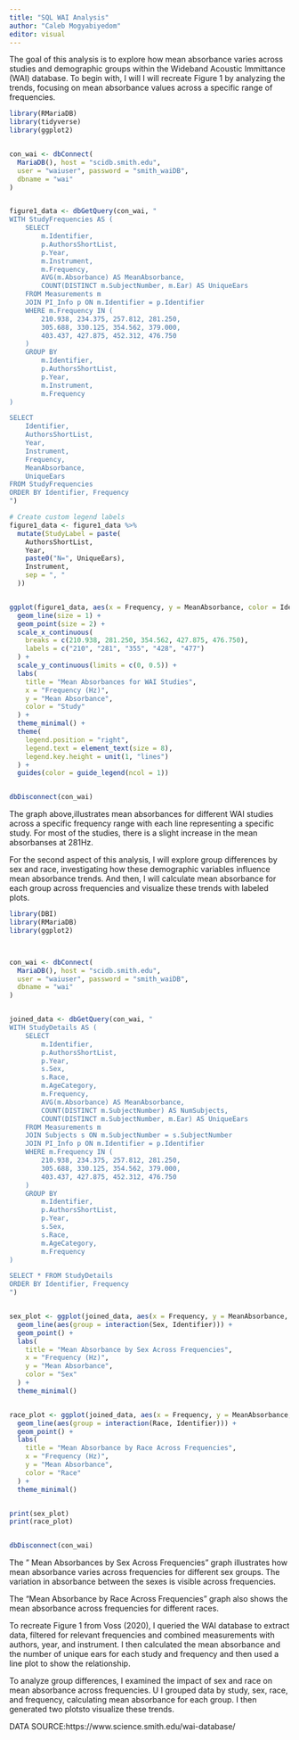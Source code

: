 ```yaml
---
title: "SQL WAI Analysis"
author: "Caleb Mogyabiyedom"
editor: visual
---
```




The goal of this analysis is to explore how mean absorbance varies across studies and demographic groups within the Wideband Acoustic Immittance (WAI) database. To begin with, I will I will recreate Figure 1 by analyzing the trends, focusing on mean absorbance values across a specific range of frequencies. 

```r
library(RMariaDB)
library(tidyverse)
library(ggplot2)


con_wai <- dbConnect(
  MariaDB(), host = "scidb.smith.edu",
  user = "waiuser", password = "smith_waiDB", 
  dbname = "wai"
)


figure1_data <- dbGetQuery(con_wai, "
WITH StudyFrequencies AS (
    SELECT 
        m.Identifier,
        p.AuthorsShortList,
        p.Year,
        m.Instrument,
        m.Frequency,
        AVG(m.Absorbance) AS MeanAbsorbance,
        COUNT(DISTINCT m.SubjectNumber, m.Ear) AS UniqueEars
    FROM Measurements m
    JOIN PI_Info p ON m.Identifier = p.Identifier
    WHERE m.Frequency IN (
        210.938, 234.375, 257.812, 281.250, 
        305.688, 330.125, 354.562, 379.000, 
        403.437, 427.875, 452.312, 476.750
    )
    GROUP BY 
        m.Identifier, 
        p.AuthorsShortList,
        p.Year,
        m.Instrument,
        m.Frequency
)

SELECT 
    Identifier,
    AuthorsShortList,
    Year,
    Instrument,
    Frequency,
    MeanAbsorbance,
    UniqueEars
FROM StudyFrequencies
ORDER BY Identifier, Frequency
")

# Create custom legend labels
figure1_data <- figure1_data %>%
  mutate(StudyLabel = paste(
    AuthorsShortList, 
    Year, 
    paste0("N=", UniqueEars), 
    Instrument, 
    sep = ", "
  ))


ggplot(figure1_data, aes(x = Frequency, y = MeanAbsorbance, color = Identifier)) +
  geom_line(size = 1) +
  geom_point(size = 2) +
  scale_x_continuous(
    breaks = c(210.938, 281.250, 354.562, 427.875, 476.750),
    labels = c("210", "281", "355", "428", "477")
  ) +
  scale_y_continuous(limits = c(0, 0.5)) +
  labs(
    title = "Mean Absorbances for WAI Studies",
    x = "Frequency (Hz)",
    y = "Mean Absorbance",
    color = "Study"
  ) +
  theme_minimal() +
  theme(
    legend.position = "right",
    legend.text = element_text(size = 8),
    legend.key.height = unit(1, "lines")
  ) +
  guides(color = guide_legend(ncol = 1))


dbDisconnect(con_wai)
```
The graph above,illustrates mean absorbances for different WAI studies across a specific frequency range with each line representing a specific study. For most of the studies, there is a slight increase in the mean absorbanses at 281Hz.




For the second aspect of this analysis, I will explore group differences by sex and race, investigating how these demographic variables influence mean absorbance trends. And then, I will calculate mean absorbance for each group across frequencies and visualize these trends with labeled plots.

```r
library(DBI)
library(RMariaDB)
library(ggplot2)



con_wai <- dbConnect(
  MariaDB(), host = "scidb.smith.edu",
  user = "waiuser", password = "smith_waiDB", 
  dbname = "wai"
)


joined_data <- dbGetQuery(con_wai, "
WITH StudyDetails AS (
    SELECT 
        m.Identifier,
        p.AuthorsShortList,
        p.Year,
        s.Sex,
        s.Race,
        m.AgeCategory,
        m.Frequency,
        AVG(m.Absorbance) AS MeanAbsorbance,
        COUNT(DISTINCT m.SubjectNumber) AS NumSubjects,
        COUNT(DISTINCT m.SubjectNumber, m.Ear) AS UniqueEars
    FROM Measurements m
    JOIN Subjects s ON m.SubjectNumber = s.SubjectNumber
    JOIN PI_Info p ON m.Identifier = p.Identifier
    WHERE m.Frequency IN (
        210.938, 234.375, 257.812, 281.250, 
        305.688, 330.125, 354.562, 379.000, 
        403.437, 427.875, 452.312, 476.750
    )
    GROUP BY 
        m.Identifier, 
        p.AuthorsShortList,
        p.Year,
        s.Sex,
        s.Race,
        m.AgeCategory,
        m.Frequency
)

SELECT * FROM StudyDetails
ORDER BY Identifier, Frequency
")


sex_plot <- ggplot(joined_data, aes(x = Frequency, y = MeanAbsorbance, color = Sex)) +
  geom_line(aes(group = interaction(Sex, Identifier))) +
  geom_point() +
  labs(
    title = "Mean Absorbance by Sex Across Frequencies",
    x = "Frequency (Hz)",
    y = "Mean Absorbance",
    color = "Sex"
  ) +
  theme_minimal()


race_plot <- ggplot(joined_data, aes(x = Frequency, y = MeanAbsorbance, color = Race)) +
  geom_line(aes(group = interaction(Race, Identifier))) +
  geom_point() +
  labs(
    title = "Mean Absorbance by Race Across Frequencies",
    x = "Frequency (Hz)",
    y = "Mean Absorbance",
    color = "Race"
  ) +
  theme_minimal()


print(sex_plot)
print(race_plot)


dbDisconnect(con_wai)

```

The " Mean Absorbances by Sex Across Frequencies" graph illustrates how mean absorbance varies across frequencies for different sex groups. The variation in absorbance between the sexes is visible across frequencies.

The "Mean Absorbance by Race Across Frequencies" graph also shows the mean absorbance across frequencies for different races.




To recreate Figure 1 from Voss (2020), I queried the WAI database to extract data, filtered for relevant frequencies and combined measurements with authors, year, and instrument. I then calculated the mean absorbance and the number of unique ears  for each study and frequency and then used a line plot to show the relationship. 

To analyze group differences, I examined the impact of sex and race on mean absorbance across frequencies. U I grouped data by study, sex, race, and frequency, calculating mean absorbance for each group. I then generated two plotsto visualize these trends.


DATA SOURCE:https://www.science.smith.edu/wai-database/
